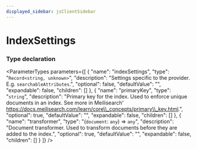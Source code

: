 ```yaml
---
displayed_sidebar: jsClientSidebar
---
```



# IndexSettings

### Type declaration

<ParameterTypes parameters={[
  {
    "name": "indexSettings",
    "type": "`Record<string, unknown>`",
    "description": "Settings specific to the provider. E.g. `searchableAttributes`.",
    "optional": false,
    "defaultValue": "",
    "expandable": false,
    "children": []
  },
  {
    "name": "primaryKey",
    "type": "`string`",
    "description": "Primary key for the index. Used to enforce unique documents in an index. See more in Meilisearch' https://docs.meilisearch.com/learn/core\\_concepts/primary\\_key.html.",
    "optional": true,
    "defaultValue": "",
    "expandable": false,
    "children": []
  },
  {
    "name": "transformer",
    "type": "(`document`: `any`) => `any`",
    "description": "Document transformer. Used to transform documents before they are added to the index.",
    "optional": true,
    "defaultValue": "",
    "expandable": false,
    "children": []
  }
]} />
